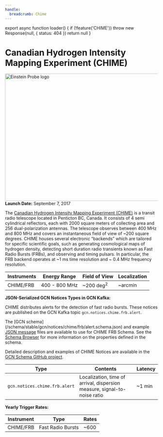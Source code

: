```yaml
---
handle:
  breadcrumb: Chime
---
```




export async function loader() {
  if (!feature('CHIME')) throw new Response(null, { status: 404 })
  return null
}

# Canadian Hydrogen Intensity Mapping Experiment (CHIME)

<img
  src={logo}
  align="right"
  width="568"
  height="420"
  alt="Einstein Probe logo"
  className="grid-col-6 mobile-lg:grid-col-4 tablet:grid-col-2 desktop:grid-col-3 height-auto"
/>

**Launch Date:** September 7, 2017

The [Canadian Hydrogen Intensity Mapping Experiment (CHIME)](https://chime-experiment.ca/en) is a transit radio telescope
located in Penticton BC, Canada. It consists of 4 semi cylindrical reflectors, each with 2000
square meters of collecting area and 256 dual-polarization antennas. The telescope
observes between 400 MHz and 800 MHz and covers an instantaneous field of view of ~200
square degrees. CHIME houses several electronic “backends” which are tailored for specific
scientific goals, such as generating cosmological maps of hydrogen density, detecting short
duration radio transients known as Fast Radio Bursts (FRBs), and observing and timing
pulsars. In particular, the FRB backend operates at ~1 ms time resolution and ~ 0.4 MHz
frequency resolution.

<div className="overflow-table">

| Instruments | Energy Range  | Field of View        | Localization |
| ----------- | ------------- | -------------------- | ------------ |
| CHIME/FRB   | 400 - 800 MHz | ~200 deg<sup>2</sup> | ~arcmin      |

</div>

**JSON-Serialized GCN Notices Types in GCN Kafka:**

CHIME distributes alerts for the detection of fast radio bursts. These notices are published on the GCN Kafka topic `gcn.notices.chime.frb.alert`.

The [GCN schema] (/schema/stable/gcn/notices/chime/frb/alert.schema.json) and example [JSON message](/schema/stable/gcn/notices/chime/frb/alert.example.json) files are available to use for CHIME FRB Schema. See the [Schema Browser](/docs/schema/stable/gcn/notices/chime/frb/alert.schema.json) for more information on the properties defined in the schema.

Detailed description and examples of CHIME Notices are available in the [GCN Schema GitHub project](https://github.com/nasa-gcn/gcn-schema/tree/main/gcn/notices/chime/frb).

<div className="overflow-table">

| Type                          | Contents                                                                 | Latency |
| ----------------------------- | ------------------------------------------------------------------------ | ------- |
| `gcn.notices.chime.frb.alert` | Localization, time of arrival, dispersion measure, signal-to-noise ratio | ~1 min  |

</div>

**Yearly Trigger Rates:**

<div className="overflow-table">

| Instrument | Type              | Rates |
| ---------- | ----------------- | ----- |
| CHIME/FRB  | Fast Radio Bursts | ~600  |

</div>
